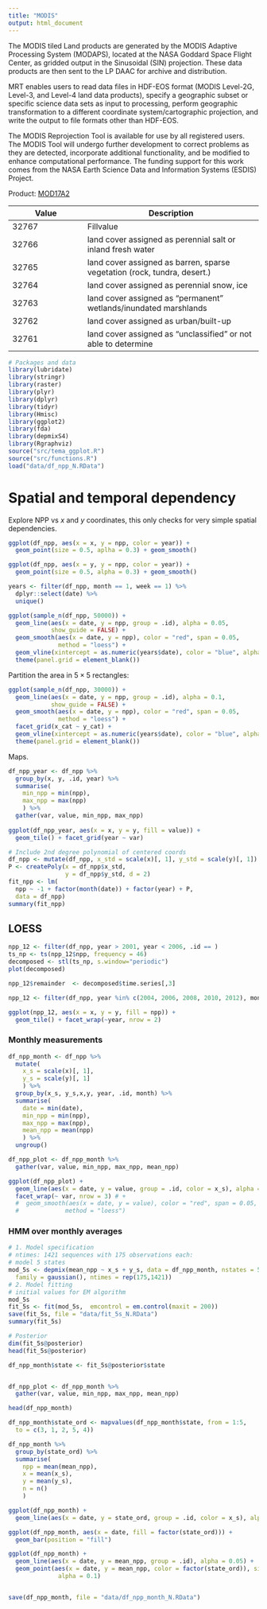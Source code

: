 ```yaml
---
title: "MODIS"
output: html_document
---
```

<!--
http://r-gis.net/?q=ModisDownload

Cuenta: mortiz
31P...
-->

The MODIS tiled Land products are generated by the MODIS Adaptive Processing 
System (MODAPS), located at the NASA Goddard Space Flight Center, as gridded 
output in the Sinusoidal (SIN) projection. These data products are then sent to 
the LP DAAC for archive and distribution.

MRT enables users to read data files in HDF-EOS format (MODIS Level-2G, Level-3, and Level-4 land data products), specify a geographic subset or specific science data sets as input to processing, perform geographic transformation to a different coordinate system/cartographic projection, and write the output to file formats other than HDF-EOS.

The MODIS Reprojection Tool is available for use by all registered users. The
MODIS Tool will undergo further development to correct problems as they are
detected, incorporate additional functionality, and be modified to enhance
computational performance. The funding support for this work comes from the 
NASA Earth Science Data and Information Systems (ESDIS) Project.

Product: [MOD17A2](https://lpdaac.usgs.gov/products/modis_products_table/mod17a2)

Value | Description
------|--------------
32767 | Fillvalue
32766 | land cover assigned as perennial salt or inland fresh water
32765 | land cover assigned as barren, sparse vegetation (rock, tundra, desert.)
32764 | land cover assigned as perennial snow, ice
32763	| land cover assigned as "permanent" wetlands/inundated marshlands
32762	| land cover assigned as urban/built-up
32761	| land cover assigned as "unclassified" or not able to determine



```r
# Packages and data
library(lubridate)
library(stringr)
library(raster)
library(plyr)
library(dplyr)
library(tidyr)
library(Hmisc)
library(ggplot2)
library(fda)
library(depmixS4)
library(Rgraphviz)
source("src/tema_ggplot.R")
source("src/functions.R")
load("data/df_npp_N.RData")
```

# Spatial and temporal dependency

Explore NPP vs $x$ and $y$ coordinates, this only checks for very simple spatial
dependencies.

```r
ggplot(df_npp, aes(x = x, y = npp, color = year)) +
  geom_point(size = 0.5, aplha = 0.3) + geom_smooth()

ggplot(df_npp, aes(x = y, y = npp, color = year)) +
  geom_point(size = 0.5, alpha = 0.3) + geom_smooth()

```


```r
years <- filter(df_npp, month == 1, week == 1) %>% 
  dplyr::select(date) %>%
  unique()

ggplot(sample_n(df_npp, 50000)) +
  geom_line(aes(x = date, y = npp, group = .id), alpha = 0.05,
            show_guide = FALSE) +
  geom_smooth(aes(x = date, y = npp), color = "red", span = 0.05, 
              method = "loess") +
  geom_vline(xintercept = as.numeric(years$date), color = "blue", alpha = 0.1) +
  theme(panel.grid = element_blank())
```

Partition the area in $5 \times 5$ rectangles:

```r
ggplot(sample_n(df_npp, 30000)) +
  geom_line(aes(x = date, y = npp, group = .id), alpha = 0.1,
            show_guide = FALSE) +
  geom_smooth(aes(x = date, y = npp), color = "red", span = 0.05, 
              method = "loess") +
  facet_grid(x_cat ~ y_cat) +
  geom_vline(xintercept = as.numeric(years$date), color = "blue", alpha = 0.1) +
  theme(panel.grid = element_blank())

```

Maps.  

```r
df_npp_year <- df_npp %>%
  group_by(x, y, .id, year) %>%
  summarise(
    min_npp = min(npp), 
    max_npp = max(npp)
    ) %>%
  gather(var, value, min_npp, max_npp)
  
ggplot(df_npp_year, aes(x = x, y = y, fill = value)) +
  geom_tile() + facet_grid(year ~ var)
```


```r
# Include 2nd degree polynomial of centered coords
df_npp <- mutate(df_npp, x_std = scale(x)[, 1], y_std = scale(y)[, 1])
P <- createPoly(x = df_npp$x_std, 
                y = df_npp$y_std, d = 2)
fit_npp <- lm(
  npp ~ -1 + factor(month(date)) + factor(year) + P, 
  data = df_npp)
summary(fit_npp)
```



## LOESS

```r

npp_12 <- filter(df_npp, year > 2001, year < 2006, .id == )
ts_np <- ts(npp_12$npp, frequency = 46)
decomposed <- stl(ts_np, s.window="periodic")
plot(decomposed)

npp_12$remainder  <- decomposed$time.series[,3]
```

```r
npp_12 <- filter(df_npp, year %in% c(2004, 2006, 2008, 2010, 2012), month == 6)

ggplot(npp_12, aes(x = x, y = y, fill = npp)) +
  geom_tile() + facet_wrap(~year, nrow = 2)
```


### Monthly measurements

```r
df_npp_month <- df_npp %>%
  mutate(
    x_s = scale(x)[, 1], 
    y_s = scale(y)[, 1]
    ) %>%
  group_by(x_s, y_s,x,y, year, .id, month) %>%
  summarise(
    date = min(date),
    min_npp = min(npp), 
    max_npp = max(npp),
    mean_npp = mean(npp)
    ) %>%
  ungroup()

df_npp_plot <- df_npp_month %>%
  gather(var, value, min_npp, max_npp, mean_npp)

ggplot(df_npp_plot) +
  geom_line(aes(x = date, y = value, group = .id, color = x_s), alpha = 0.05) + 
  facet_wrap(~ var, nrow = 3) # +
  #  geom_smooth(aes(x = date, y = value), color = "red", span = 0.05, 
  #             method = "loess") 
```

### HMM over monthly averages

```r
# 1. Model specification
# ntimes: 1421 sequences with 175 observations each:
# model 5 states
mod_5s <- depmix(mean_npp ~ x_s + y_s, data = df_npp_month, nstates = 5, 
  family = gaussian(), ntimes = rep(175,1421))
# 2. Model fitting
# initial values for EM algorithm
mod_5s 
fit_5s <- fit(mod_5s,  emcontrol = em.control(maxit = 200))
save(fit_5s, file = "data/fit_5s_N.RData")
summary(fit_5s)

# Posterior
dim(fit_5s@posterior)
head(fit_5s@posterior)

df_npp_month$state <- fit_5s@posterior$state


df_npp_plot <- df_npp_month %>%
  gather(var, value, min_npp, max_npp, mean_npp)

head(df_npp_month)

df_npp_month$state_ord <- mapvalues(df_npp_month$state, from = 1:5, 
  to = c(3, 1, 2, 5, 4))

df_npp_month %>% 
  group_by(state_ord) %>%
  summarise(
    npp = mean(mean_npp), 
    x = mean(x_s),
    y = mean(y_s), 
    n = n()
    )

ggplot(df_npp_month) +
  geom_line(aes(x = date, y = state_ord, group = .id, color = x_s), alpha = 0.05) 

ggplot(df_npp_month, aes(x = date, fill = factor(state_ord))) +
  geom_bar(position = "fill")

ggplot(df_npp_month) +
  geom_line(aes(x = date, y = mean_npp, group = .id), alpha = 0.05) +
  geom_point(aes(x = date, y = mean_npp, color = factor(state_ord)), size = 1,
              alpha = 0.1)


save(df_npp_month, file = "data/df_npp_month_N.RData")
```


